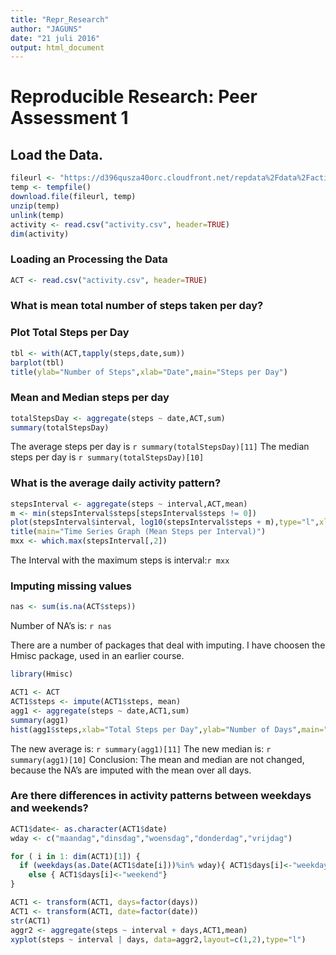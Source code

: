 ---
title: "Repr_Research"
author: "JAGUNS"
date: "21 juli 2016"
output: html_document
---
# Reproducible Research: Peer Assessment 1

## Load the Data.
```{r echo=TRUE} 
fileurl <- "https://d396qusza40orc.cloudfront.net/repdata%2Fdata%2Factivity.zip"
temp <- tempfile()
download.file(fileurl, temp)
unzip(temp)
unlink(temp)
activity <- read.csv("activity.csv", header=TRUE)
dim(activity)
```
### Loading an Processing the Data
```{r echo=TRUE}
ACT <- read.csv("activity.csv", header=TRUE)
```
### What is mean total number of steps taken per day?
### Plot Total Steps per Day

```{r echo=TRUE}
tbl <- with(ACT,tapply(steps,date,sum))
barplot(tbl)
title(ylab="Number of Steps",xlab="Date",main="Steps per Day")
```

### Mean and Median steps per day
```{r echo=TRUE}
totalStepsDay <- aggregate(steps ~ date,ACT,sum)
summary(totalStepsDay)
```

The average steps per day is `r summary(totalStepsDay)[11]`
The median steps per day is `r summary(totalStepsDay)[10]`

### What is the average daily activity pattern?
```{r echo=TRUE}
stepsInterval <- aggregate(steps ~ interval,ACT,mean)
m <- min(stepsInterval$steps[stepsInterval$steps != 0])
plot(stepsInterval$interval, log10(stepsInterval$steps + m),type="l",xlab="Intervals",ylab="Log10 of Steps")
title(main="Time Series Graph (Mean Steps per Interval)")
mxx <- which.max(stepsInterval[,2])
```

The Interval with the maximum steps is interval:`r mxx`

### Imputing missing values
```{r echo=TRUE}
nas <- sum(is.na(ACT$steps))
```
Number of NA's is: `r nas`

There are a number of packages that deal with imputing.
I have choosen the Hmisc package, used in an earlier course.
```{r echo=FALSE, results="hide"}
library(Hmisc)
```

```{r echo=TRUE}
ACT1 <- ACT
ACT1$steps <- impute(ACT1$steps, mean)
agg1 <- aggregate(steps ~ date,ACT1,sum)
summary(agg1)
hist(agg1$steps,xlab="Total Steps per Day",ylab="Number of Days",main="Sum of Steps per Day")
```

The new average is: `r summary(agg1)[11]`
The new median is: `r summary(agg1)[10]`
Conclusion: The  mean and median are not changed,
because the NA's are imputed with the mean over all days.

### Are there differences in activity patterns between weekdays and weekends?
```{r echo=TRUE}
ACT1$date<- as.character(ACT1$date)
wday <- c("maandag","dinsdag","woensdag","donderdag","vrijdag")

for ( i in 1: dim(ACT1)[1]) {
  if (weekdays(as.Date(ACT1$date[i]))%in% wday){ ACT1$days[i]<-"weekdays"}
    else { ACT1$days[i]<-"weekend"}
}

ACT1 <- transform(ACT1, days=factor(days))
ACT1 <- transform(ACT1, date=factor(date))
str(ACT1)
aggr2 <- aggregate(steps ~ interval + days,ACT1,mean)
xyplot(steps ~ interval | days, data=aggr2,layout=c(1,2),type="l")
```



